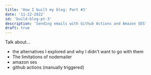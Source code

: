 ```yaml
---
title: 'How I built my blog: Part #3'
date: '11-22-2022'
id: 'build-blog-pt-3'
description: 'Sending emails with Github Actions and Amazon SES'
draft: true
---
```



Talk about...

- the alternatives I explored and why I didn't want to go with them
- The limitations of nodemailer
- amazon ses
- github actions (manually triggered)
